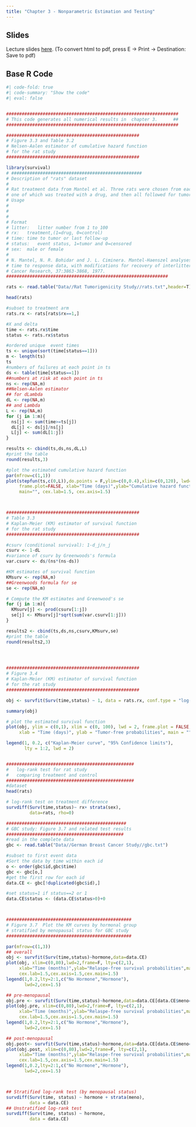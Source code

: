 ```yaml
---
title: "Chapter 3 - Nonparametric Estimation and Testing"
---
```


## Slides

Lecture slides [here](chap3.html){target="_blank"}. (To convert html to pdf, press E $\to$ Print $\to$ Destination: Save to pdf)

## Base R Code

```r
#| code-fold: true
#| code-summary: "Show the code"
#| eval: false


##################################################################
# This code generates all numerical results in  chapter 3.      ##
##################################################################

###################################################
# Figure 3.3 and Table 3.2                 
# Nelsen-Aalen estimator of cumulative hazard function
# for the rat study
###################################################

library(survival)
# ##################################################
# Description of "rats" dataset
# 
# Rat treatment data from Mantel et al. Three rats were chosen from each of 100 litters, 
# one of which was treated with a drug, and then all followed for tumor incidence.
# Usage
# 
# 
# 
# Format
# litter:	litter number from 1 to 100
# rx:	treatment,(1=drug, 0=control)
# time:	time to tumor or last follow-up
# status:	event status, 1=tumor and 0=censored
# sex:	male or female
# 
# N. Mantel, N. R. Bohidar and J. L. Ciminera. Mantel-Haenszel analyses of litter-matched 
# time to response data, with modifications for recovery of interlitter information. 
# Cancer Research, 37:3863-3868, 1977.
##############################################################

rats <- read.table("Data//Rat Tumorigenicity Study//rats.txt",header=T)

head(rats)

#subset to treatment arm
rats.rx <- rats[rats$rx==1,]

#X and delta
time <- rats.rx$time
status <- rats.rx$status

#ordered unique  event times
ts <- unique(sort(time[status==1]))
m <- length(ts)
ts
#numbers of failures at each point in ts
ds <- table(time[status==1])
##numbers at risk at each point in ts
ns <- rep(NA,m)
##Nelsen-Aalen estimator
## for dLambda 
dL <- rep(NA,m)
## and Lambda
L <- rep(NA,m)
for (j in 1:m){
  ns[j] <- sum(time>=ts[j])
  dL[j] <- ds[j]/ns[j]
  L[j] <- sum(dL[1:j])
}

results <- cbind(ts,ds,ns,dL,L)
#print the table
round(results,3)

#plot the estimated cumulative hazard function
par(mfrow=c(1,1))
plot(stepfun(ts,c(0,L)),do.points = F,ylim=c(0,0.4),xlim=c(0,120), lwd=2, 
     frame.plot=FALSE, xlab="Time (days)",ylab="Cumulative hazard function",
     main="", cex.lab=1.5, cex.axis=1.5)



###################################################
# Table 3.3                 
# Kaplan-Meier (KM) estimator of survival function
# for the rat study
###################################################

#csurv (conditional survival): 1-d_j/n_j
csurv <- 1-dL
#variance of csurv by Greenwoods's formula
var.csurv <- ds/(ns*(ns-ds))

#KM estimates of survival function
KMsurv <- rep(NA,m)
##Greenwoods formula for se
se <- rep(NA,m)

# Compute the KM estimates and Greenwood's se
for (j in 1:m){
  KMsurv[j] <- prod(csurv[1:j])
  se[j] <- KMsurv[j]*sqrt(sum(var.csurv[1:j]))
}

results2 <- cbind(ts,ds,ns,csurv,KMsurv,se)
#print the table
round(results2,3)
  



###################################################
# Figure 3.4                 
# Kaplan-Meier (KM) estimator of survival function
# for the rat study
###################################################

obj <- survfit(Surv(time,status) ~ 1, data = rats.rx, conf.type = "log-log")

summary(obj)

# plot the estimated survival function
plot(obj, ylim = c(0,1), xlim = c(0, 100), lwd = 2, frame.plot = FALSE,
     xlab = "Time (days)", ylab = "Tumor-free probabilities", main = "")

legend(1, 0.2, c("Kaplan-Meier curve", "95% Confidence limits"),
       lty = 1:2, lwd = 2)


#################################################
#   log-rank test for rat study
#   comparing treatment and control
#################################################
#dataset
head(rats)

# log-rank test on treatment difference
survdiff(Surv(time,status)~ rx+ strata(sex),
         data=rats, rho=0)

##############################################
# GBC study: Figure 3.7 and related test results 
#############################################
#read in the complete data
gbc <- read.table("Data//German Breast Cancer Study//gbc.txt")

#subset to first event data
#Sort the data by time within each id
o <- order(gbc$id,gbc$time)
gbc <- gbc[o,]
#get the first row for each id
data.CE <- gbc[!duplicated(gbc$id),]

#set status=1 if status==2 or 1
data.CE$status <- (data.CE$status>0)+0



################################################
# Figure 3.7  Plot the KM curves by hormonal group 
# stratified by menopausal status for GBC study
################################################

par(mfrow=c(1,3))
## overall
obj <- survfit(Surv(time,status)~hormone,data=data.CE)
plot(obj, xlim=c(0,80),lwd=2,frame=F, lty=c(2,1),
     xlab="Time (months)",ylab="Relaspe-free survival probabilities",main="Overall",
     cex.lab=1.5,cex.axis=1.5,cex.main=1.5)
legend(1,0.2,lty=2:1,c("No Hormone","Hormone"),
       lwd=2,cex=1.5)

## pre-menopausal
obj.pre <- survfit(Surv(time,status)~hormone,data=data.CE[data.CE$meno==1,])
plot(obj.pre, xlim=c(0,80),lwd=2,frame=F, lty=c(2,1),
     xlab="Time (months)",ylab="Relaspe-free survival probabilities",main="Pre-Menopausal",
     cex.lab=1.5,cex.axis=1.5,cex.main=1.5)
legend(1,0.2,lty=2:1,c("No Hormone","Hormone"),
       lwd=2,cex=1.5)

## post-menopausal
obj.post<- survfit(Surv(time,status)~hormone,data=data.CE[data.CE$meno==2,])
plot(obj.post, xlim=c(0,80),lwd=2,frame=F, lty=c(2,1),
     xlab="Time (months)",ylab="Relaspe-free survival probabilities",main="Post-Menopausal",
     cex.lab=1.5,cex.axis=1.5,cex.main=1.5)
legend(1,0.2,lty=2:1,c("No Hormone","Hormone"),
       lwd=2,cex=1.5)



## Stratified log-rank test (by menopausal status)
survdiff(Surv(time, status) ~ hormone + strata(meno),
         data = data.CE)
## Unstratified log-rank test
survdiff(Surv(time, status) ~ hormone,
         data = data.CE)

```
